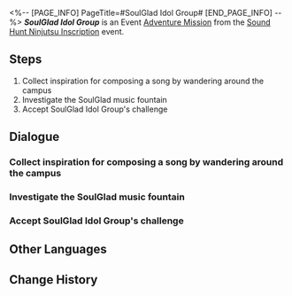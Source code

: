 <%-- [PAGE_INFO]
PageTitle=#SoulGlad Idol Group#
[END_PAGE_INFO] --%>
{{Stub|Dialogue.}}
{{Mission Infobox
|id            = 8026113
|title         = 
|image         = <!--Mission SoulGlad Idol Group.png-->
|type          = Adventure
|event_name    = Sound Hunt Ninjutsu Inscription
|chapter       = Sound Hunt Ninjutsu Inscription
|requirements  = {{subst:void|<!--Unknown: {"Type":"Manual"}-->}}
|summary       = <!--official mission summary from Fate's Atlas-->
|characters    = Czipo; Gabbana; Richie; SoulGlad Idol Group Manager; Trailblazer
|startLocation = [[Penacony]] - [[Penacony Paperfold University College]]
|world         = Penacony
|area          = Penacony Paperfold University College
|prev          = 
|next          = 
|rewards       = Credit*5,000
}}
'''''SoulGlad Idol Group''''' is an Event [[Adventure Mission]] from the [[Sound Hunt Ninjutsu Inscription]] event.

==Steps==
# Collect inspiration for composing a song by wandering around the campus
# Investigate the SoulGlad music fountain
# Accept SoulGlad Idol Group's challenge

<!--
==Gameplay Notes==

--><!--
==Trial Character==

-->
==Dialogue==
{{Stub Dialogue}}
===Collect inspiration for composing a song by wandering around the campus{{subst:void|<!--802611301-->}}===
{{Mission Description|type=adventure|location=Penacony Paperfold University College|You've become the manager of the music party's performing band, and now your band needs to complete 3 performances on the stage in the middle of the campus.<br />Wander around the campus to help Rappa collect inspiration for composing.}}
{{Dialogue Start}}
:{{tx}}
{{Dialogue End}}

===Investigate the SoulGlad music fountain{{subst:void|<!--802611302-->}}===
{{Mission Description|type=adventure|location=Penacony Paperfold University College|update|You've become the manager of the music party's performing band, and now your band needs to complete 3 performances on the stage in the middle of the campus.<br />Carefully check the exact details about the SoulGlad music fountain.}}
{{Dialogue Start}}
:{{tx}}
{{Dialogue End}}

===Accept SoulGlad Idol Group's challenge{{subst:void|<!--802611303-->}}===
{{Mission Description|type=adventure|location=Penacony Paperfold University College|update|You've become the manager of the music party's performing band, and now your band needs to complete 3 performances on the stage in the middle of the campus.<br />Obtain a record of SoulGlad Idol Group's beats to help Rappa collect inspiration for composing.}}
{{Dialogue Start}}
:{{tx}}
{{Dialogue End}}

==Other Languages==
{{Other Languages
|en   = SoulGlad Idol Group
|zhs  = 苏乐达天团
|zht  = 蘇樂達天團
|ja   = レジェンダリー・スラーダバンド
|ko   = 솔글래드 아이돌 그룹
|es   = Grupo de Ídolos FelizAlma
|fr   = Groupe Félicitâme
|ru   = Команда «Услады»
|th   = วงไอดอล SoulGlad
|vi   = Thiên Đoàn SoulGlad
|de   = SeelFroh-Idolgruppe
|id   = Grup Idola SoulGlad
|pt   = Grupo de P-pop da FelizAlma
}}

==Change History==
{{Change History|2.6}}

